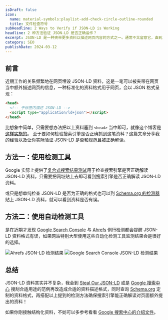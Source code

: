 ```yaml
---
isDraft: false
icon:
  name: material-symbols:playlist-add-check-circle-outline-rounded
  title: 文件检查符号
subHeadline: 2 Ways to Verify if JSON-LD is Working
headline: 2 种方法验证 JSON-LD 是否正确运作？
excerpt: JSON-LD 是一种夹带更多资料以描述网页内容的方式之一。通常不太留意它，直到真正实施后也不知道有无用处？该如何检验搜索引擎是否正确抓到这笔资料？这篇文章分享我的经验以及让你实际验证 JSON-LD 是否和规范且被正确解读。
category: SEO
publishDate: 2024-03-12
---
```


## 前言

近期工作的关系频繁地在网页埋设 JSON-LD 资料，这是一笔可以被夹带在网页当中额外描述网页的信息，一种标准化的资料格式用于网页，会以 JSON 格式呈现：

```html
<head>
  <!-- 于标签内描述 JSON-LD -->
  <script type="application/ld+json"></script>
</head>
```

比想象中简单，只需要想办法把以上资料塞到 `<head>` 当中即可，就像这个博客是[这样实施的](https://github.com/riceball-tw/web-dong-blog/blob/7fc1bff768600b27ce74b6de605dbd6de765fbde/src/components/app/head/PostJSONLD.astro#L4)。
至于要如何检验搜索引擎是否正确抓到这笔资料？这篇文章分享我的经验以及让你实际验证 JSON-LD 是否和规范且被正确解读。

## 方法一：使用检测工具

Google 实际上提供了[复合式搜索结果测试](https://developers.google.com/search/docs/appearance/structured-data?hl=zh-tw)用于检查搜索引擎是否正确解读 JSON-LD 资料，只需要把网址贴上去即可看到搜索引擎是否正确解读 JSON-LD 资料。

或只是想单纯检查 JSON-LD 是否为正确的格式也可以到 [Schema.org 的检测器](https://validator.schema.org/)贴上 JSON-LD 资料，就可以看到资料是否有误。

## 方法二：使用自动检测工具

是在近期才发现 [Google Search Console](https://search.google.com/search-console/about) 与 [Ahrefs](https://ahrefs.com/) 例行检测都会提醒 JSON-LD 资料格式有误，如果网站特别大型使用这些自动化检测工具监测结果会是很好的选择。

![Ahrefs JSON-LD 检测结果](./ahrefs.webp 'Ahrefs 检测出 JSON-LD 资料格式有误')
![Google Search Console JSON-LD 检测结果](./search-console.webp 'Google Search Console 检测出 JSON-LD 资料格式有误')

## 总结

JSON-LD 资料其实并不复杂，我会到 [Steal Our JSON-LD](https://jsonld.com/) 或是 [Google 搜索中心](https://developers.google.com/search/docs/appearance/structured-data/search-gallery?hl=zh-tw) 搜刮合适用途的范例再改造成合适的资料描述格式，同时查询 [Schema.org](https://schema.org/) 定制的资料格式，再搭配以上提到的检测方法确保搜索引擎能正确解读对页面额外提出的资料！

如果你刚接触结构化资料，不妨可以多参考看看 [Google 搜索中心的介绍文件](https://developers.google.com/search/docs/appearance/structured-data/intro-structured-data?hl=zh-tw)。
